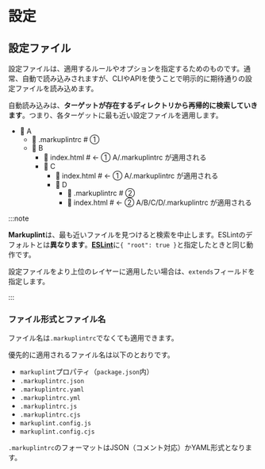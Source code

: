 
# 設定

## 設定ファイル

設定ファイルは、適用するルールやオプションを指定するためのものです。通常、自動で読み込みされますが、CLIやAPIを使うことで明示的に期待通りの設定ファイルを読み込めます。

自動読み込みは、**ターゲットが存在するディレクトリから再帰的に検索していきます**。つまり、各ターゲットに最も近い設定ファイルを適用します。

<FileTree>

- 📂 A
  - 📄 .markuplintrc # ①
  - 📂 B
    - 📄 index.html # <- ① A/.markuplintrc が適用される
    - 📂 C
      - 📄 index.html # <- ① A/.markuplintrc が適用される
      - 📂 D
        - 📄 .markuplintrc # ②
        - 📄 index.html # <- ② A/B/C/D/.markuplintrc が適用される

</FileTree>

:::note

**Markuplint**は、最も近いファイルを見つけると検索を中止します。ESLintのデフォルトとは**異なります**。[**ESLint**](https://eslint.org/docs/latest/user-guide/configuring/configuration-files#cascading-and-hierarchy)に`{ "root": true }`と指定したときと同じ動作です。

設定ファイルをより上位のレイヤーに適用したい場合は、`extends`フィールドを指定します。

:::

### ファイル形式とファイル名

ファイル名は`.markuplintrc`でなくても適用できます。

優先的に適用されるファイル名は以下のとおりです。

- `markuplint`プロパティ（`package.json`内）
- `.markuplintrc.json`
- `.markuplintrc.yaml`
- `.markuplintrc.yml`
- `.markuplintrc.js`
- `.markuplintrc.cjs`
- `markuplint.config.js`
- `markuplint.config.cjs`

`.markuplintrc`のフォーマットはJSON（コメント対応）かYAML形式となります。
